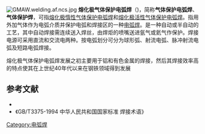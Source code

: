 {{noteTA
|1=zh-cn:熔化极气体保护电弧焊;zh-tw:氣體遮蔽電弧銲;
|2=zh-cn:焊丝;zh-tw:銲條;
|3=zh-cn:焊;zh-tw:銲;
}}
[[Image:GMAW.welding.af.ncs.jpg|thumb]]
'''熔化极气体保护电弧焊'''（{{lang-en|gas metal arc welding}})，简称'''气体保护电弧焊'''、'''气体保护焊'''，可指[[熔化极惰性气体保护焊|熔化极惰性气体保护电弧焊]]和[[熔化极活性气体保护电弧焊|熔化极活性气体保护电弧焊]]。指用外加气体作为电弧介质并保护电弧和焊接区的一种[[电弧焊|电弧焊]]。是一种自动或半自动的工艺，其中自动焊接需连续送入焊丝，由焊炬的喷嘴送进氩气或氦气作保护。焊接电源可采用直流和交流电两种。按电弧划分可分为球形弧、射流电弧、脉冲射流电弧及短路电弧焊接。

熔化极气体保护电弧焊发展之初主要用于铝和有色金属的焊接，然后其焊接效率高的特点使其在上世纪40年代以来在钢铁领域得到发展

== 参考文献 ==
{{refbegin}}
*{{cite book |author=杨春利, 林三宝 |title= 电弧焊基础 |publisher= 哈尔滨工业大学出版社 |year= 2003}}
*《GB/T3375-1994 中华人民共和国国家标准 焊接术语》
{{refend}}
{{Metal working nav box|weld}}
[[Category:电弧焊|Category:电弧焊]]